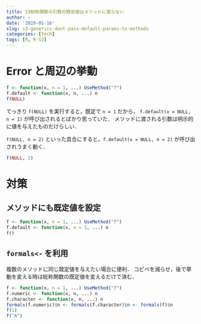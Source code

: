 ```yaml
---
title: S3総称関数の引数の既定値はメソッドに渡らない
author: ~
date: '2019-01-16'
slug: s3-generics-dont-pass-default-params-to-methods
categories: [Tech]
tags: [R, R-S3]
---
```



# Error と周辺の挙動

```r
f <- function(x, n = 1, ...) UseMethod("f")
f.default <- function(x, n, ...) n
f(NULL)
```

てっきり `f(NULL)` を実行すると，既定で `n = 1` だから，
`f.default(x = NULL, n = 1)` が呼び出されるとばかり思っていた．
メソッドに渡される引数は明示的に値を与えたものだけらしい．

`f(NULL, n = 2)` といった具合にすると，`f.default(x = NULL, n = 2)` が呼び出されうまく動く．

```r
f(NULL, 2)
```


# 対策

## メソッドにも既定値を設定

```r
f <- function(x, n = 1, ...) UseMethod("f")
f.default <- function(x, n = 1, ...) n
f()
```

## `formals<-` を利用

複数のメソッドに同じ既定値を与えたい場合に便利．
コピペを減らせ，後で挙動を変える時は総称関数の既定値を変えるだけで済む．

```r
f <- function(x, n = 1, ...) UseMethod("f")
f.numeric <- function(x, n, ...) n
f.character <- function(x, n, ...) n
formals(f.numeric)$n <- formals(f.character)$n <- formals(f)$n
f(1)
f("A")
```


